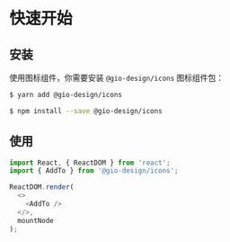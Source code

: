 
<Meta title="Docs/Quick start" />

# 快速开始

## 安装

使用图标组件，你需要安装 `@gio-design/icons` 图标组件包：

<TabsState initial="yarn">
  <div id="yarn" title="Yarn">

```bash
$ yarn add @gio-design/icons
```

  </div>
  <div id="npm" title="NPM">

```bash
$ npm install --save @gio-design/icons
```

  </div>
</TabsState>

## 使用

```javascript
import React, { ReactDOM } from 'react';
import { AddTo } from '@gio-design/icons';

ReactDOM.render(
  <>
    <AddTo />
  </>,
  mountNode
);
```
